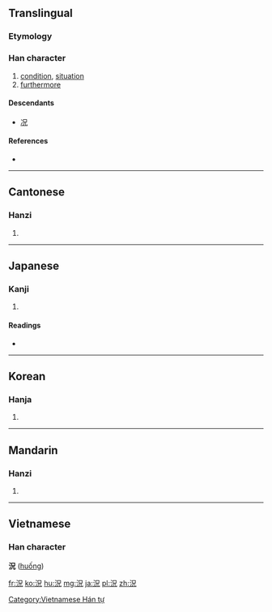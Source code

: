 {{also|况}}
==Translingual==
{{stroke order|strokes=8}}
{{zh-forms|[[况]]|況}}
===Etymology===
{{Han compound|氵|兄}}

===Han character===
{{Han char|rn=85|rad=水|as=05|sn=8|four=3611<sub>0</sub>|canj=水口竹山 (ERHU)|ids=⿰[[氵]][[兄]]}}

# [[condition]], [[situation]]
# [[furthermore]]

====Descendants====
* [[况]]

====References====
* {{Han ref|kx=0615.010|dkj=17264|dj=1009.010|hdz=31586.020|uh=6CC1|ud=27841|bh=AA70|bd=43632}}

----

==Cantonese==

===Hanzi===
{{yue-hanzi|jyut=|y=fong3|sim=况}}

# {{defn|Cantonese|sort=水05}}

----

==Japanese==

===Kanji===
{{ja-kanji|grade=c|rs=水05}}

# {{defn|Japanese|sort=水05}}

====Readings====
* {{ja-readings|on=[[きょう]] (kyō)|kun=[[いわにゃ]] (iwanya), [[おもむき]] (omomuki)}}

----

==Korean==

===Hanja===
{{ko-hanja|hangeul=황|eumhun=|rv=hwang|mr=hwang|y=hwang}}

# {{defn|Korean|sort=水05}}

----

==Mandarin==

===Hanzi===
{{cmn-hanzi|sim=况|pin=[[kuàng]] ([[kuang4]])|wg=k'uang<sup>4</sup>}}
#{{defn|Mandarin|sort=水05}}

----

==Vietnamese==
===Han character===
'''況''' ([[huống]])

[[Category:Vietnamese Hán tự]]

[[fr:況]]
[[ko:況]]
[[hu:況]]
[[mg:況]]
[[ja:況]]
[[pl:況]]
[[zh:況]]